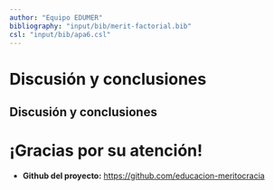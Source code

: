 ```yaml
---
author: "Equipo EDUMER"
bibliography: "input/bib/merit-factorial.bib"
csl: "input/bib/apa6.csl"
---
```


# Discusión y conclusiones {data-background-color="#5f5758"}


## Discusión y conclusiones {data-background-color="#5f5758"}


:::: {.incremental style="font-size: 115%;"}


::::


# ¡Gracias por su atención! 

-   **Github del proyecto:** <https://github.com/educacion-meritocracia>



